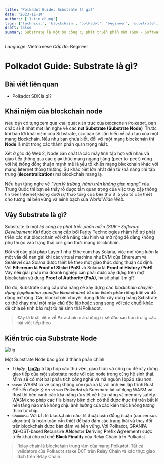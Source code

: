 ```yaml
---
title: 'Polkadot Guide: Substrate là gì?'
date: '2023-11-10'
authors: ['1-tin-chung']
tags: ['technical', 'blockchain', 'polkadot', 'beginner', 'substrate', 'lang-vn']
draft: false
summary: Substrate là một bộ công cụ phát triển phần mềm (SDK - Software Development Kit) được cung cấp bởi Parity Technologies nhằm hỗ trợ phát triển các nút blockchain với khả năng cấu hình và mở rộng dễ dàng không phụ thuộc vào trạng thái của giao thức mạng blockchain...
---
```


_Language_: Vietnamese
_Cấp độ_: Begineer

# Polkadot Guide: Substrate là gì?

## Bài viết liên quan

- [Polkadot SDK là gì?](https://openguild.wtf/blog/polkadot/polkadot-sdk-la-gi)

## Khái niệm của blockchain node

Nếu bạn có từng xem qua khái quát kiến trúc của blockchain Polkadot, bạn chắc sẽ ít nhất một lần nghe về các **nút Substrate (Substrate Node)**. Trước khi bàn tới khái niệm của Substrate, các bạn sẽ cần hiểu về cấu tạo của một mạng blockchain. Nếu như bạn chưa biết, đối với một mạng blockchain thì **Node** là một trong các thành phần quan trọng nhất.

Xét ở góc độ Web 2, Node bản chất là các máy tính tập hợp với nhau và giao tiếp thông qua các giao thức mạng ngang hàng (peer-to-peer) cùng với hệ thống đồng thuận mạnh mẽ là yếu tố khiến mạng blockchain khác với mạng Internet thông thường. Sự khác biệt lớn nhất đến từ khả năng phi tập trung (**decentralization**) mà blockchain mang lại.

Nếu bạn từng nghe về [_"Vạn lý trường thành trên không gian mạng"_ ](https://www.thegioididong.com/tin-tuc/tim-hieu-ve-van-ly-truong-thanh-tren-mang-cua-trun-516952) của Trung Quốc thì bạn sẽ thấy rõ được tầm quan trọng của việc truy cập thông tin trên Internet không dưới sự thao túng của bên thứ 3 là yếu tố cần thiết cho tương lai bền vững và minh bạch của _World Wide Web_.

## Vậy Substrate là gì?

Substrate là một _bộ công cụ phát triển phần mềm (SDK - Software Development Kit)_ được cung cấp bởi Parity Technologies nhằm hỗ trợ phát triển các nút blockchain với khả năng cấu hình và mở rộng dễ dàng không phụ thuộc vào trạng thái của giao thức mạng blockchain.

Đối với các giải pháp Layer 1 như Ethereum hay Solana, việc mở rộng luôn là một vấn đề nan giải khi các virtual machine như EVM của Ethereum và Sealevel của Solana được thiết kế theo một giao thức đồng thuận cố định. Với **Ethereum là Proof of Stake (PoS)** và Solana là **Proof of History (PoH)**. Vậy nếu giải pháp mà doanh nghiệp cần phải được xây dựng trên một blockchain sử dụng **Proof of Authority (PoA)**, họ sẽ phải làm gì?

Do đó, Substrate cung cấp khả năng để xây dựng các _blockchain chuyên dụng (application-specific blockchains)_ từ các thành phần riêng biệt và dễ dàng mở rộng. Các blockchain chuyên dụng được xây dựng bằng Substrate có thể chạy như một máy chủ độc lập hoặc song song với các chuỗi khác để chia sẻ tính bảo mật từ hệ sinh thái Polkadot.

> Đây là khái niệm về Parachain mà chúng ta sẽ đào sau hơn trong các bài viết tiếp theo

## Kiến trúc của Substrate Node

![fig](/static/images/polkadot/substrate_anatomy.png)

Một Substrate Node bao gồm 3 thành phần chính

- `libp2p`: [**Lip2p**](https://libp2p.io/implementations/) là tập hợp các thư viện, giao thức và công cụ để xây dựng giao tiếp của một substrate node với các node trong cùng hệ sinh thái. Mình sẽ có một bài phân tích công nghệ và mã nguồn libp2p sâu hơn.
- `wasm`: WASM có vẻ cũng không còn quá xa lạ với anh em lập trình Rust. Để hiểu được lý do vì sao Polkadot và Substrate lại sử dụng WASM và Rust thì bên cạnh các khả năng ưu việt về hiệu năng và memory safety. WASM cho phép các file binary biên dịch có thể được thực thi trên bất kì nền tảng nào mà không chịu ảnh hưởng của các kiến trúc không tương thích từ chip.
- `GRANDPA`: Với bất kì blockchain nào thì thuật toán đồng thuận (consensus algoritm) là hoàn toàn cần thiết để bảo đảm các trạng thái và thay đổi trên blockchain được bản đảm và bền vững. Với Polkadot, GRANPA (**G**HOST-based **R**ecursive **AN**cestor **D**eriving **P**refix **A**greement) được triển khai cho cơ chế **Block Finality** của Relay Chain trên Polkadot.

> Relay chain là blockchain trung tâm của mạng Polkadot. Tất cả validators của Polkadot stake DOT trên Relay Chain và xác thực giao dịch trên Relay Chain.
